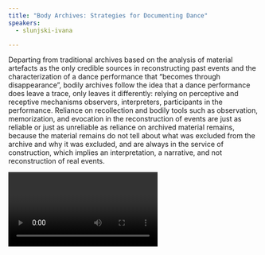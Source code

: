 ```yaml
---
title: "Body Archives: Strategies for Documenting Dance"
speakers:
  - slunjski-ivana

---
```

Departing from traditional archives based on the analysis of material artefacts as the only credible sources in reconstructing past events and the characterization of a dance performance that “becomes through disappearance”, bodily archives follow the idea that a dance performance does leave a trace, only leaves it differently: relying on perceptive and receptive mechanisms observers, interpreters, participants in the performance. Reliance on recollection and bodily tools such as observation, memorization, and evocation in the reconstruction of events are just as reliable or just as unreliable as reliance on archived material remains, because the material remains do not tell about what was excluded from the archive and why it was excluded, and are always in the service of construction, which implies an interpretation, a narrative, and not reconstruction of real events.

<Video provider="youtube" id="zNgj2vYugGg" />

<Speakers>
  <Speaker speaker="slunjski-ivana">

  </Speaker>
</Speakers>